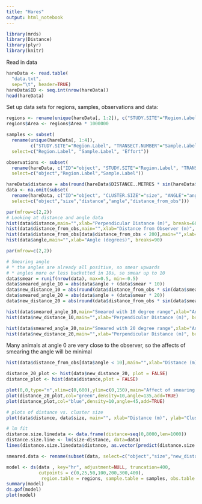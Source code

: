 ```yaml
---
title: "Hares"
output: html_notebook
---
```

```r
library(mrds)
library(Distance)
library(plyr)
library(knitr)
```

Read in data
```r
hareData <- read.table(
  "data.txt",
  sep="\t", header=TRUE)
hareData$ID <- seq.int(nrow(hareData))
head(hareData)
```

Set up data sets for regions, samples, observations and data:

```r
regions <- rename(unique(hareData[, 1:2]), c("STUDY.SITE"="Region.Label", "AREA"="Area"))
regions$Area <- regions$Area * 1000000

samples <- subset(
  rename(unique(hareData[, 1:4]), 
         c("STUDY.SITE"="Region.Label", "TRANSECT.NUMBER"="Sample.Label", "TRANSECT.LENGTH.KM"="Effort")),
  select=c("Region.Label", "Sample.Label", "Effort"))

observations <- subset(
  rename(hareData, c("ID"="object", "STUDY.SITE"="Region.Label", "TRANSECT.NUMBER"="Sample.Label")),
  select=c("object","Region.Label","Sample.Label"))

hareData$distance = abs(round(hareData$DISTANCE..METRES * sin(hareData$ANGLE * pi / 180)))
data <- na.omit(subset(
  rename(hareData, c("ID"="object", "CLUSTER.SIZE"="size", "ANGLE"="angle", "DISTANCE..METRES."="distance_from_obs")), 
  select=c("object","size","distance","angle","distance_from_obs")))
```


```r
par(mfrow=c(2,2))
# Looking at distance and angle data
hist(data$distance,main="",xlab="Perpendicular Distance (m)", breaks=60)
hist(data$distance_from_obs,main="",xlab="Distance from Observer (m)", breaks=60)
hist(data$distance_from_obs[data$distance_from_obs < 200],main="",xlab="Distance from Observer (m)", breaks=50)
hist(data$angle,main="",xlab="Angle (degrees)", breaks=90)
```

```r
par(mfrow=c(2,2))

# Smearing angle
# * the angles are already all positive, so smear upwards 
# * angles more or less bucketted in 10s, so smear up to 10
data$smear = runif(nrow(data), max=0.5, min=-0.5)
data$smeared_angle_10 = abs(data$angle + (data$smear * 10))
data$new_distance_10 = abs(round(data$distance_from_obs * sin(data$smeared_angle_10 * pi / 180)))
data$smeared_angle_20 = abs(data$angle + (data$smear * 20))
data$new_distance_20 = abs(round(data$distance_from_obs * sin(data$smeared_angle_20 * pi / 180)))

hist(data$smeared_angle_10,main="Smeared with 10 degree range",xlab="Angle (degrees)", breaks=90)
hist(data$new_distance_10,main="",xlab="Perpendicular Distance (m)", breaks=60)

hist(data$smeared_angle_20,main="Smeared with 20 degree range",xlab="Angle (degrees)", breaks=90)
hist(data$new_distance_20,main="",xlab="Perpendicular Distance (m)", breaks=60)

```

Many animals at angle 0 are very close to the observer, so the affects of smearing the angle will be minimal
```r
hist(data$distance_from_obs[data$angle < 10],main="",xlab="Distance (m) from observer", breaks=100)
```

```r
distance_20_plot <- hist(data$new_distance_20, plot = FALSE)
distance_plot <- hist(data$distance,plot = FALSE)

plot(0,0,type="n",xlim=c(0,600),ylim=c(0,150),main="Affect of smearing the angle on distance (green is affect of smearing away from blue)")
plot(distance_20_plot,col="green",density=10,angle=135,add=TRUE)
plot(distance_plot,col="blue",density=10,angle=45,add=TRUE)
```

```r
# plots of distance vs. cluster size
plot(data$distance, data$size, main="", xlab="Distance (m)", ylab="Cluster size", pch=19, cex=0.5, col=gray(0.7))

# lm fit
distance.size.linedata <- data.frame(distance=seq(0,8000,len=1000))
distance.size.line <- lm(size~distance, data=data)
lines(distance.size.linedata$distance, as.vector(predict(distance.size.line,distance.size.linedata)))
```


```r
smeared.data <- rename(subset(data, select=c("object","size","new_distance_20")), c("new_distance_20"="distance")) 
```


```r
model <- ds(data , key="hr", adjustment=NULL, truncation=400, 
            cutpoints = c(0,25,50,100,200,300,400),
             region.table = regions, sample.table = samples, obs.table = observations)
summary(model)
ds.gof(model)
plot(model)
```

